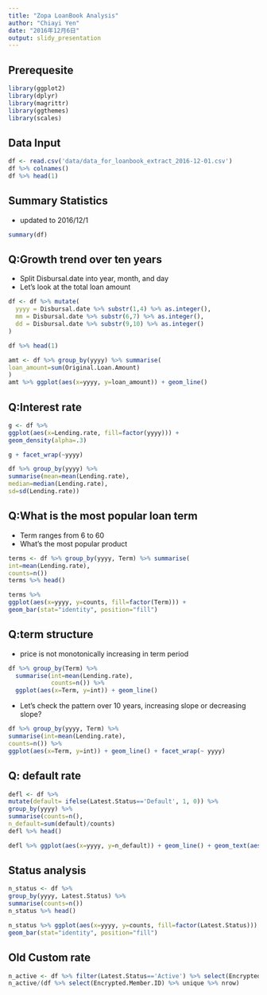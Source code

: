 ```yaml
---
title: "Zopa LoanBook Analysis"
author: "Chiayi Yen"
date: "2016年12月6日"
output: slidy_presentation
---
```



## Prerequesite

```r
library(ggplot2)
library(dplyr)
library(magrittr)
library(ggthemes)
library(scales)
```


## Data Input

```r
df <- read.csv('data/data_for_loanbook_extract_2016-12-01.csv')
df %>% colnames()
df %>% head(1)
```


## Summary Statistics

* updated to 2016/12/1

```r
summary(df)
```


## Q:Growth trend over ten years

* Split Disbursal.date into year, month, and day
* Let's look at the total loan amount

```r
df <- df %>% mutate(
  yyyy = Disbursal.date %>% substr(1,4) %>% as.integer(),
  mm = Disbursal.date %>% substr(6,7) %>% as.integer(),
  dd = Disbursal.date %>% substr(9,10) %>% as.integer()
)

df %>% head(1)
```

```r
amt <- df %>% group_by(yyyy) %>% summarise(
loan_amount=sum(Original.Loan.Amount)
) 
amt %>% ggplot(aes(x=yyyy, y=loan_amount)) + geom_line()

```



## Q:Interest rate

```r
g <- df %>% 
ggplot(aes(x=Lending.rate, fill=factor(yyyy))) + 
geom_density(alpha=.3)

g + facet_wrap(~yyyy)
```

```r
df %>% group_by(yyyy) %>% 
summarise(mean=mean(Lending.rate),
median=median(Lending.rate),
sd=sd(Lending.rate))
```

## Q:What is the most popular loan term 

- Term ranges from 6 to 60
- What's the most popular product

```r
terms <- df %>% group_by(yyyy, Term) %>% summarise(
int=mean(Lending.rate),
counts=n())
terms %>% head()
```

```r
terms %>% 
ggplot(aes(x=yyyy, y=counts, fill=factor(Term))) + 
geom_bar(stat="identity", position="fill")  
```


## Q:term structure 

* price is not monotonically increasing in term period

```r
df %>% group_by(Term) %>% 
  summarise(int=mean(Lending.rate),
            counts=n()) %>% 
  ggplot(aes(x=Term, y=int)) + geom_line()

```

* Let's check the pattern over 10 years, increasing slope or decreasing slope?

```r
df %>% group_by(yyyy, Term) %>% 
summarise(int=mean(Lending.rate),
counts=n()) %>% 
ggplot(aes(x=Term, y=int)) + geom_line() + facet_wrap(~ yyyy)

```


## Q: default rate

```r
defl <- df %>% 
mutate(default= ifelse(Latest.Status=='Default', 1, 0)) %>% 
group_by(yyyy) %>% 
summarise(counts=n(), 
n_default=sum(default)/counts)
defl %>% head()
```

```r
defl %>% ggplot(aes(x=yyyy, y=n_default)) + geom_line() + geom_text(aes(label=round(100*n_default, 2)))

```


## Status analysis

```r
n_status <- df %>% 
group_by(yyyy, Latest.Status) %>% 
summarise(counts=n()) 
n_status %>% head()
```

```r
n_status %>% ggplot(aes(x=yyyy, y=counts, fill=factor(Latest.Status))) + 
geom_bar(stat="identity", position="fill")  
```


## Old Custom rate

```r
n_active <- df %>% filter(Latest.Status=='Active') %>% select(Encrypted.Member.ID) %>% unique() %>% nrow()
n_active/(df %>% select(Encrypted.Member.ID) %>% unique %>% nrow)
```
